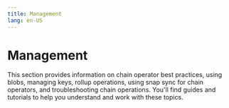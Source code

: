 ```yaml
---
title: Management
lang: en-US
---
```



# Management

This section provides information on chain operator best practices, using blobs, managing keys, rollup operations, using snap sync for chain operators, and troubleshooting chain operations. You'll find guides and tutorials to help you understand and work with these topics.

<Cards>
  <Card title="Chain operator best practices" href="/builders/chain-operators/management/best-practices" />

  <Card title="Using blobs" href="/builders/chain-operators/management/blobs" />

  <Card title="Managing your keys" href="/builders/chain-operators/management/key-management" />

  <Card title="Rollup operations" href="/builders/chain-operators/management/operations" />

  <Card title="Using snap sync for chain operators" href="/builders/chain-operators/management/snap-sync" />

  <Card title="Troubleshooting: chain operations" href="/builders/chain-operators/management/troubleshooting" />
</Cards>

